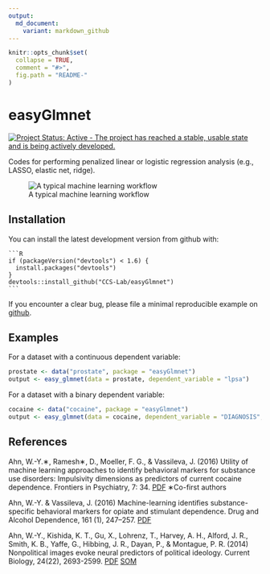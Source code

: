 ```yaml
---
output:
  md_document:
    variant: markdown_github
---
```


<!-- README.md is generated from README.Rmd. Please edit that file -->

```r
knitr::opts_chunk$set(
  collapse = TRUE,
  comment = "#>",
  fig.path = "README-"
)
```

# easyGlmnet

[![Project Status: Active - The project has reached a stable, usable state and is being actively developed.](http://www.repostatus.org/badges/0.1.0/active.svg)](http://www.repostatus.org/#active)

Codes for performing penalized linear or logistic regression analysis (e.g., LASSO, elastic net, ridge).

![A typical machine learning workflow](https://github.com/CCS-Lab/easyGlmnet/raw/master/inst/imgs/ml_figure.png "A typical machine learning workflow")

## Installation

You can install the latest development version from github with:

    ```R
    if (packageVersion("devtools") < 1.6) {
      install.packages("devtools")
    }
    devtools::install_github("CCS-Lab/easyGlmnet")
    ```

If you encounter a clear bug, please file a minimal reproducible example on [github](https://github.com/CCS-Lab/easyGlmnet/issues).

## Examples

For a dataset with a continuous dependent variable:

```R
prostate <- data("prostate", package = "easyGlmnet")
output <- easy_glmnet(data = prostate, dependent_variable = "lpsa")
```

For a dataset with a binary dependent variable:

```R
cocaine <- data("cocaine", package = "easyGlmnet")
output <- easy_glmnet(data = cocaine, dependent_variable = "DIAGNOSIS", family = "binomial")
```

## References
Ahn, W.-Y.∗, Ramesh∗, D., Moeller, F. G., & Vassileva, J. (2016) Utility of machine learning approaches to identify behavioral markers for substance use disorders: Impulsivity dimensions as predictors of current cocaine dependence. Frontiers in Psychiatry, 7: 34. [PDF](https://u.osu.edu/ccsl/files/2015/08/Ahn2016_Frontiers-26g6nye.pdf) ∗Co-first authors

 
Ahn, W.-Y. & Vassileva, J. (2016) Machine-learning identifies substance-specific behavioral markers for opiate and stimulant dependence. Drug and Alcohol Dependence, 161 (1), 247–257. [PDF](https://u.osu.edu/ccsl/files/2016/02/Ahn2016_DAD-oftlf3.pdf)

 
Ahn, W.-Y., Kishida, K. T., Gu, X., Lohrenz, T., Harvey, A. H., Alford, J. R., Smith, K. B., Yaffe, G., Hibbing, J. R., Dayan, P., & Montague, P. R. (2014) Nonpolitical images evoke neural predictors of political ideology. Current Biology, 24(22), 2693-2599. [PDF](https://u.osu.edu/ccsl/files/2015/11/Ahn2014_CB-1l5475k.pdf) [SOM](https://u.osu.edu/ccsl/files/2015/11/Ahn2014_CB_SOM-1xag1ph.pdf)
